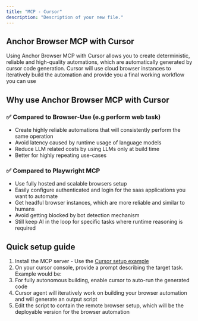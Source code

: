 ```yaml
---
title: "MCP - Cursor"
description: "Description of your new file."
---
```


## Anchor Browser MCP with Cursor

Using Anchor Browser MCP with Cursor allows you to create deterministic, reliable and high-quality automations, which are automatically generated by cursor code generation. Cursor will use cloud browser instances to iteratively build the automation and provide you a final working workflow you can use

## Why use Anchor Browser MCP with Cursor

### ✅ Compared to Browser-Use (e.g perform web task)

- Create highly reliable automations that will consistently perform the same operation
- Avoid latency caused by runtime usage of language models
- Reduce LLM related costs by using LLMs only at build time
- Better for highly repeating use-cases

### ✅ Compared to Playwright MCP

- Use fully hosted and scalable browsers setup
- Easily configure authenticated and login for the saas applications you want to automate
- Get headful browser instances, which are more reliable and similar to humans
- Avoid getting blocked by bot detection mechanism
- Still keep AI in the loop for specific tasks where runtime reasoning is required

## Quick setup guide

1. Install the MCP server - Use the [Cursor setup example](https://docs.anchorbrowser.io/advanced/mcp#setup-in-cursor)
2. On your cursor console, provide a prompt describing the target task. Example would be:
3. For fully autonomous building, enable cursor to auto-run the generated code
4. Cursor agent will iteratively work on building your browser automation and will generate an output script
5. Edit the script to contain the remote browser setup, which will be the deployable version for the browser automation